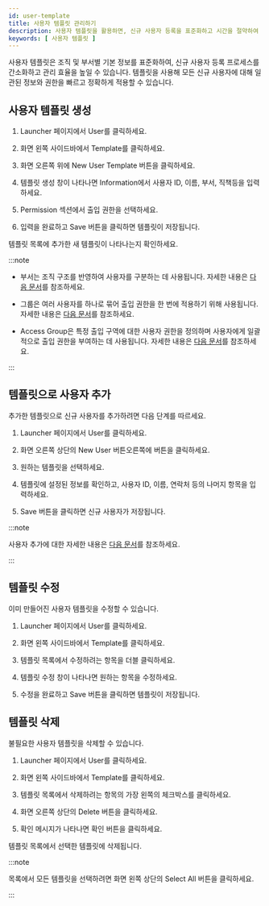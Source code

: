 ```yaml
---
id: user-template
title: 사용자 템플릿 관리하기
description: 사용자 템플릿을 활용하면, 신규 사용자 등록을 표준화하고 시간을 절약하여 효율적인 사용자 관리가 가능합니다.
keywords: [ 사용자 템플릿 ]
---
```


사용자 템플릿은 조직 및 부서별 기본 정보를 표준화하여, 신규 사용자 등록 프로세스를 간소화하고 관리 효율을 높일 수 있습니다. 템플릿을 사용해 모든 신규 사용자에 대해 일관된 정보와 권한을 빠르고 정확하게 적용할 수 있습니다.

## 사용자 템플릿 생성

1. <Cmd>Launcher</Cmd> 페이지에서 <Cmd>User</Cmd>를 클릭하세요.

1. 화면 왼쪽 사이드바에서 <Cmd>Template</Cmd>를 클릭하세요.

1. 화면 오른쪽 위에 <Cmd>New User Template</Cmd> 버튼을 클릭하세요.

1. 템플릿 생성 창이 나타나면 <Cmd>Information</Cmd>에서 사용자 ID, 이름, 부서, 직책등을 입력하세요.

1. <Cmd>Permission</Cmd> 섹션에서 출입 권한을 선택하세요.

1. 입력을 완료하고 <Cmd>Save</Cmd> 버튼을 클릭하면 템플릿이 저장됩니다.

템플릿 목록에 추가한 새 템플릿이 나타나는지 확인하세요.

:::note

* 부서는 조직 구조를 반영하여 사용자를 구분하는 데 사용됩니다. 자세한 내용은 [다음 문서](add-user#information)를 참조하세요.

* 그룹은 여러 사용자를 하나로 묶어 출입 권한을 한 번에 적용하기 위해 사용됩니다. 자세한 내용은 [다음 문서](user-group-manage)를 참조하세요.

* <Cmd>Access Group</Cmd>은 특정 출입 구역에 대한 사용자 권한을 정의하며 사용자에게 일괄적으로 출입 권한을 부여하는 데 사용됩니다. 자세한 내용은 [다음 문서](#)를 참조하세요.

:::


## 템플릿으로 사용자 추가

추가한 템플릿으로 신규 사용자를 추가하려면 다음 단계를 따르세요.

1. <Cmd>Launcher</Cmd> 페이지에서 <Cmd>User</Cmd>를 클릭하세요.

1. 화면 오른쪽 상단의 <Cmd>New User</Cmd> 버튼오른쪽에 <IcDown/> 버튼을 클릭하세요.

1. 원하는 템플릿을 선택하세요.

1. 템플릿에 설정된 정보를 확인하고, 사용자 ID, 이름, 연락처 등의 나머지 항목을 입력하세요.

1. <Cmd>Save</Cmd> 버튼을 클릭하면 신규 사용자가 저장됩니다.

:::note

사용자 추가에 대한 자세한 내용은 [다음 문서](add-user)를 참조하세요.

:::


## 템플릿 수정

이미 만들어진 사용자 템플릿을 수정할 수 있습니다.

1. <Cmd>Launcher</Cmd> 페이지에서 <Cmd>User</Cmd>를 클릭하세요.

1. 화면 왼쪽 사이드바에서 <Cmd>Template</Cmd>를 클릭하세요.

1. 템플릿 목록에서 수정하려는 항목을 더블 클릭하세요.

1. 템플릿 수정 창이 나타나면 원하는 항목을 수정하세요.

1. 수정을 완료하고 <Cmd>Save</Cmd> 버튼을 클릭하면 템플릿이 저장됩니다.


## 템플릿 삭제

불필요한 사용자 템플릿을 삭제할 수 있습니다.

1. <Cmd>Launcher</Cmd> 페이지에서 <Cmd>User</Cmd>를 클릭하세요.

1. 화면 왼쪽 사이드바에서 <Cmd>Template</Cmd>를 클릭하세요.

1. 템플릿 목록에서 삭제하려는 항목의 가장 왼쪽의 체크박스를 클릭하세요.

1. 화면 오른쪽 상단의 <Cmd>Delete</Cmd> 버튼을 클릭하세요.

1. 확인 메시지가 나타나면 <Cmd>확인</Cmd> 버튼을 클릭하세요.

템플릿 목록에서 선택한 템플릿에 삭제됩니다.

:::note

목록에서 모든 템플릿을 선택하려면 화면 왼쪽 상단의 <Cmd>Select All</Cmd> 버튼을 클릭하세요.

:::